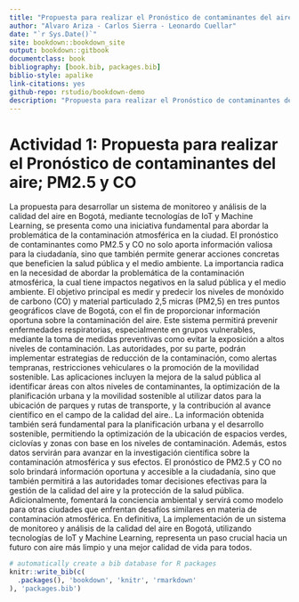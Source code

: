 --- 
title: "Propuesta para realizar el Pronóstico de contaminantes del aire; PM2.5 y CO"
author: "Alvaro Ariza - Carlos Sierra - Leonardo Cuellar"
date: "`r Sys.Date()`"
site: bookdown::bookdown_site
output: bookdown::gitbook
documentclass: book
bibliography: [book.bib, packages.bib]
biblio-style: apalike
link-citations: yes
github-repo: rstudio/bookdown-demo
description: "Propuesta para realizar el Pronóstico de contaminantes del aire; PM2.5 y CO."
---
# Actividad 1: Propuesta para realizar el Pronóstico de contaminantes del aire; PM2.5 y CO

La propuesta para desarrollar un sistema de monitoreo y análisis de la calidad del aire en Bogotá, mediante tecnologías de IoT y Machine Learning, se presenta como una iniciativa fundamental para abordar la problemática de la contaminación atmosférica en la ciudad. El pronóstico de contaminantes como PM2.5 y CO no solo aporta información valiosa para la ciudadanía, sino que también permite generar acciones concretas que beneficien la salud pública y el medio ambiente.
La importancia radica en la necesidad de abordar la problemática de la contaminación atmosférica, la cual tiene impactos negativos en la salud pública y el medio ambiente. El objetivo principal es medir y predecir los niveles de monóxido de carbono (CO) y material particulado 2,5 micras (PM2,5) en tres puntos geográficos clave de Bogotá, con el fin de proporcionar información oportuna sobre la contaminación del aire.
Este sistema permitirá prevenir enfermedades respiratorias, especialmente en grupos vulnerables, mediante la toma de medidas preventivas como evitar la exposición a altos niveles de contaminación. Las autoridades, por su parte, podrán implementar estrategias de reducción de la contaminación, como alertas tempranas, restricciones vehiculares o la promoción de la movilidad sostenible. Las aplicaciones incluyen la mejora de la salud pública al identificar áreas con altos niveles de contaminantes, la optimización de la planificación urbana y la movilidad sostenible al utilizar datos para la ubicación de parques y rutas de transporte, y la contribución al avance científico en el campo de la calidad del aire..
La información obtenida también será fundamental para la planificación urbana y el desarrollo sostenible, permitiendo la optimización de la ubicación de espacios verdes, ciclovías y zonas con base en los niveles de contaminación. Además, estos datos servirán para avanzar en la investigación científica sobre la contaminación atmosférica y sus efectos.
El pronóstico de PM2.5 y CO no solo brindará información oportuna y accesible a la ciudadanía, sino que también permitirá a las autoridades tomar decisiones efectivas para la gestión de la calidad del aire y la protección de la salud pública. Adicionalmente, fomentará la conciencia ambiental y servirá como modelo para otras ciudades que enfrentan desafíos similares en materia de contaminación atmosférica.
En definitiva, La implementación de un sistema de monitoreo y análisis de la calidad del aire en Bogotá, utilizando tecnologías de IoT y Machine Learning, representa un paso crucial hacia un futuro con aire más limpio y una mejor calidad de vida para todos.


```{r include=FALSE}
# automatically create a bib database for R packages
knitr::write_bib(c(
  .packages(), 'bookdown', 'knitr', 'rmarkdown'
), 'packages.bib')
```
